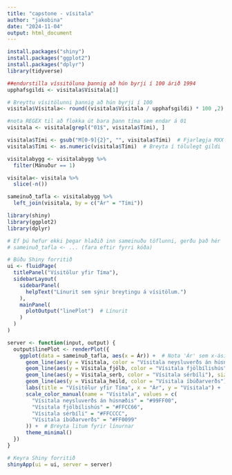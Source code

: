 ```yaml
---
title: "capstone - vísitala"
author: "jakobina"
date: "2024-11-04"
output: html_document
---
```

```r
install.packages("shiny")
install.packages("ggplot2")
install.packages("dplyr")
library(tidyverse)
```

```r
##endurstilla víssitöluna þannig að hún byrji í 100 árið 1994
upphafsgildi <- visitala$Vísitala[1]

# Breyttu vísitölunni þannig að hún byrji í 100
visitala$Vísitala<- round((visitala$Vísitala / upphafsgildi) * 100 ,2)
```


```r
#nota REGEX til að flokka út bara þann tíma sem endar á 01
visitala <- visitala[grepl("01$", visitala$Tími), ]
```

```r
visitala$Tími <- gsub("M[0-9]{2}", "", visitala$Tími)  # Fjarlægja MXX
visitala$Tími <- as.numeric(visitala$Tími)  # Breyta í tölulegt gildi
```

```r
visitalabygg <- visitalabygg %>%
  filter(Mánuður == 1)
```

```r
visitala<- visitala %>%
  slice(-n())
```

```r
sameinuð_tafla <- visitalabygg %>%
  left_join(visitala, by = c("Ár" = "Tími"))
```


```r
library(shiny)
library(ggplot2)
library(dplyr)

# Ef þú hefur ekki þegar hlaðið inn sameinuðu töflunni, gerðu það hér
# sameinuð_tafla <- ... (fara eftir fyrri kóða)

# Búðu Shiny forritið
ui <- fluidPage(
  titlePanel("Vísitölur yfir Tíma"),
  sidebarLayout(
    sidebarPanel(
      helpText("Línurit sem sýnir breytingu á vísitölum.")
    ),
    mainPanel(
      plotOutput("linePlot")  # Línurit
    )
  )
)

server <- function(input, output) {
  output$linePlot <- renderPlot({
    ggplot(data = sameinuð_tafla, aes(x = Ár)) +  # Nota 'Ár' sem x-ásinn
      geom_line(aes(y = Vísitala, color = "Vísitala neysluverðs án húsnæðis"), size = 2) +  # Lína fyrir Vísitala
      geom_line(aes(y = Vísitala_fjölb, color = "Vísitala fjölbílishús"), size = 1) +  # Lína fyrir Vísitala_fjölb
      geom_line(aes(y = Visitala_serb, color = "Vísitala sérbíli"), size = 1) +  # Lína fyrir Visitala_serb
      geom_line(aes(y = Visitala_heild, color = "Vísitala íbúðarverðs"), size = 2) +  # Lína fyrir Visitala_heild
      labs(title = "Vísitölur yfir Tíma", x = "Ár", y = "Vísitala") +
      scale_color_manual(name = "Vísitala", values = c(
        "Vísitala neysluverðs án húsnæðis" = "#99FF00",
        "Vísitala fjölbílishús" = "#FFCC66",
        "Vísitala sérbíli" = "#FFCCCC",
        "Vísitala íbúðarverðs" = "#FF0099"
      )) +  # Breyta litum fyrir línurnar
      theme_minimal()
  })
}

# Keyra Shiny forritið
shinyApp(ui = ui, server = server)


```



